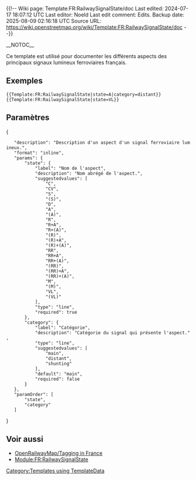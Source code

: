 ﻿{{!--
Wiki page: Template:FR:RailwaySignalState/doc
Last edited: 2024-07-17 18:07:12 UTC
Last editor: Noeld
Last edit comment: Edits.
Backup date: 2025-08-09 02:16:18 UTC
Source URL: https://wiki.openstreetmap.org/wiki/Template:FR:RailwaySignalState/doc
--}}

{{Documentation subpage}}
<!-- PLEASE ADD CATEGORIES AT THE BOTTOM OF THIS PAGE -->
__NOTOC__

Ce template est utilisé pour documenter les différents aspects des principaux signaux lumineux ferroviaires français.

== Exemples ==
 <code><nowiki>{{Template:FR:RailwaySignalState|state=A|category=distant}}</nowiki></code>
 <code><nowiki>{{Template:FR:RailwaySignalState|state=VL}}</nowiki></code>

== Paramètres ==
<templatedata>
{
	"description": "Description d'un aspect d'un signal ferroviaire lumineux.",
	"format": "inline",
	"params": {
		"state": {
			"label": "Nom de l'aspect",
			"description": "Nom abrégé de l'aspect.",
			"suggestedvalues": [
				"C",
				"CV",
				"S",
				"(S)",
				"D",
				"A",
				"(A)",
				"R",
				"R+A",
				"R+(A)",
				"(R)",
				"(R)+A",
				"(R)+(A)",
				"RR",
				"RR+A",
				"RR+(A)",
				"(RR)",
				"(RR)+A",
				"(RR)+(A)",
				"M",
				"(M)",
				"VL",
				"(VL)"
			],
			"type": "line",
			"required": true
		},
		"category": {
			"label": "Catégorie",
			"description": "Catégorie du signal qui présente l'aspect.",
			"type": "line",
			"suggestedvalues": [
				"main",
				"distant",
				"shunting"
			],
			"default": "main",
			"required": false
		}
	},
	"paramOrder": [
		"state",
		"category"
	]
}
</templatedata>

== Voir aussi ==
* [[OpenRailwayMap/Tagging in France]]
* [[Module:FR:RailwaySignalState]]

<includeonly>
<!-- CATEGORIES HERE, THANKS -->
[[Category:Templates using TemplateData]]
</includeonly>